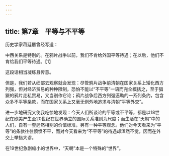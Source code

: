 ```yaml
---
---
---
```

title: 第7章　平等与不平等
---




历史学家蒋廷黻曾经写道：





中西关系是特别的。在鸦片战争以前，我们不肯给外国平等待遇；在以后，他们不肯给我们平等待遇。【1】





这段话相当凝练且传意。

但是，我们若从细部去观察就会发现：尽管鸦片战争前清朝在国家关系上矮化西方列强，但对经济贸易的种种限制，恐怕不能以“不平等”一语而完全概括之，至于猖獗的鸦片走私贸易，又当别作它论；鸦片战争后西方列强逼勒的一系列条约，包含众多不平等条款，而在国家关系上又毫无例外地追求与清朝“平等外交”。

进一步地研究又使我吃惊地发现：今天人们所谈论的平等或不平等，都是以18世纪在欧美产生至20世纪在世界确立的国际关系准则为尺度；而生活在“天朝”中的人们，自有一套迥然相别的价值标准，另有一种平等观念。他们对今天看来为“平等”的条款往往愤愤不平，而对今天看来为“不平等”的待遇却浑然不觉，因而在外交上举措大谬。

在19世纪急剧缩小的世界中，“天朝”本是一个特殊的“世界”。